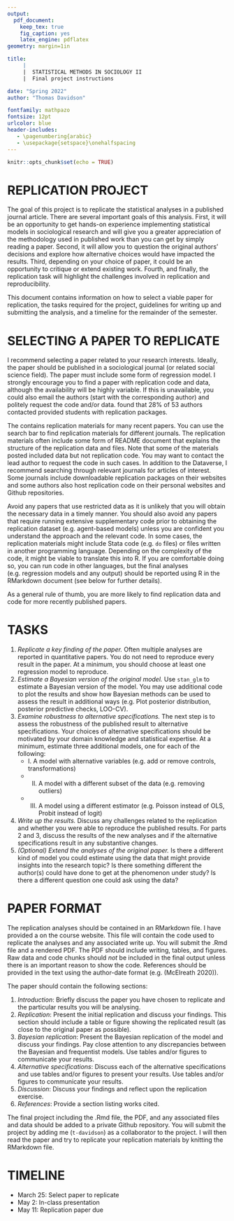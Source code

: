 ```yaml
---
output: 
  pdf_document:
    keep_tex: true
    fig_caption: yes
    latex_engine: pdflatex
geometry: margin=1in

title: 
     |
     |  STATISTICAL METHODS IN SOCIOLOGY II
     |  Final project instructions

date: "Spring 2022"
author: "Thomas Davidson"

fontfamily: mathpazo
fontsize: 12pt
urlcolor: blue
header-includes:
   - \pagenumbering{arabic}
   - \usepackage{setspace}\onehalfspacing
---
```



```r
knitr::opts_chunk$set(echo = TRUE)
```

# REPLICATION PROJECT

The goal of this project is to replicate the statistical analyses in a published journal article. There are several important goals of this analysis. First, it will be an opportunity to get hands-on experience implementing statistical models in sociological research and will give you a greater appreciation of the methodology used in published work than you can get by simply reading a paper. Second, it will allow you to question the original authors' decisions and explore how alternative choices would have impacted the results. Third, depending on your choice of paper, it could be an opportunity to critique or extend existing work. Fourth, and finally, the replication task will highlight the challenges involved in replication and reproducibility.

This document contains information on how to select a viable paper for replication, the tasks required for the project, guidelines for writing up and submitting the analysis, and a timeline for the remainder of the semester.

# SELECTING A PAPER TO REPLICATE

I recommend selecting a paper related to your research interests. Ideally, the paper should be published in a sociological journal (or related social science field). The paper must include some form of regression model. I strongly encourage you to find a paper with replication code and data, although the availability will be highly variable. If this is unavailable, you could also email the authors (start with the corresponding author) and politely request the code and/or data. \href{https://orgtheory.wordpress.com/2015/08/11/sociologists-need-to-be-better-at-replication-a-guest-post-by-cristobal-young/}{Cristobal Young's 2015 class experiment} found that 28% of 53 authors contacted provided students with replication packages. 

The \href{https://dataverse.harvard.edu/}{Harvard Dataverse} contains replication materials for many recent papers. You can use the search bar to find replication materials for different journals. The replication materials often include some form of README document that explains the structure of the replication data and files. Note that some of the materials posted included data but not replication code. You may want to contact the lead author to request the code in such cases. In addition to the Dataverse, I recommend searching through relevant journals for articles of interest. Some journals include downloadable replication packages on their websites and some authors also host replication code on their personal websites and Github repositories. 

Avoid any papers that use restricted data as it is unlikely that you will obtain the necessary data in a timely manner. You should also avoid any papers that require running extensive supplementary code prior to obtaining the replication dataset (e.g. agent-based models) unless you are confident you understand the approach and the relevant code. In some cases, the replication materials might include Stata code (e.g. `do` files) or files written in another programming language. Depending on the complexity of the code, it might be viable to translate this into R. If you are comfortable doing so, you can run code in other languages, but the final analyses (e.g. regression models and any output) should be reported using R in the RMarkdown document (see below for further details).

As a general rule of thumb, you are more likely to find replication data and code for more recently published papers.

# TASKS

1. *Replicate a key finding of the paper.* Often multiple analyses are reported in quantitative papers. You do not need to reproduce every result in the paper. At a minimum, you should choose at least one regression model to reproduce.
2. *Estimate a Bayesian version of the original model.* Use `stan_glm` to estimate a Bayesian version of the model. You may use additional code to plot the results and show how Bayesian methods can be used to assess the result in additional ways (e.g. Plot posterior distribution, posterior predictive checks, LOO-CV).
3. *Examine robustness to alternative specifications.* The next step is to assess the robustness of the published result to alternative specifications. Your choices of alternative specifications should be motivated by your domain knowledge and statistical expertise. At a minimum, estimate three additional models, one for each of the following:
    - I. A model with alternative variables (e.g. add or remove controls, transformations)
    - II. A model with a different subset of the data (e.g. removing outliers)
    - III. A model using a different estimator (e.g. Poisson instead of OLS, Probit instead of logit)
4. *Write up the results.* Discuss any challenges related to the replication and whether you were able to reproduce the published results. For parts 2 and 3, discuss the results of the new analyses and if the alternative specifications result in any substantive changes. 
5. *(Optional) Extend the analyses of the original paper.* Is there a different kind of model you could estimate using the data that might provide insights into the research topic? Is there something different the author(s) could have done to get at the phenomenon under study? Is there a different question one could ask using the data?

# PAPER FORMAT

The replication analyses should be contained in an RMarkdown file. I have provided a \href{https://github.com/t-davidson/SOC542-S22/blob/main/project/template.Rmd}{template} on the course website. This file will contain the code used to replicate the analyses and any associated write up. You will submit the .Rmd file and a rendered PDF. The PDF should include writing, tables, and figures. Raw data and code chunks should *not* be included in the final output unless there is an important reason to show the code. References should be provided in the text using the author-date format (e.g. (McElreath 2020)).

The paper should contain the following sections:

1. *Introduction*: Briefly discuss the paper you have chosen to replicate and the particular results you will be analysing.
2. *Replication*: Present the initial replication and discuss your findings. This section should include a table or figure showing the replicated result (as close to the original paper as possible).
3. *Bayesian replication*: Present the Bayesian replication of the model and discuss your findings. Pay close attention to any discrepancies between the Bayesian and frequentist models. Use tables and/or figures to communicate your results.
4. *Alternative specifications*: Discuss each of the alternative specifications and use tables and/or figures to present your results. Use tables and/or figures to communicate your results.
5. *Discussion*: Discuss your findings and reflect upon the replication exercise.
6. *References*: Provide a section listing works cited. 
    
The final project including the .Rmd file, the PDF, and any associated files and data should be added to a private Github repository. You will submit the project by adding me (`t-davidson`) as a collaborator to the project. I will then read the paper and try to replicate your replication materials by knitting the RMarkdown file.

# TIMELINE

- March 25: Select paper to replicate
- May 2: In-class presentation
- May 11: Replication paper due

    
